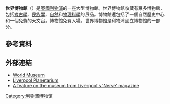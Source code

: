 {{Infobox Museum
 |name          = World Museum
 |image         = World Museum Liverpool.JPG
 |imagesize     = 290px
 |caption       = 
 |map_type      = 
 |map_caption   = 
 |latitude      = 53.409992
 |longitude     = -2.981323
 |established   = 1851
 |dissolved     = 
 |location      = 英國英格蘭利物浦William Brown Street
 |type          = 
 |visitors      = 605,601 (2009)<ref name=ALVA>{{cite web|url=http://www.alva.org.uk/visitor_statistics/|title=VISITS MADE IN 2009 TO VISITOR ATTRACTIONS IN MEMBERSHIP WITH ALVA|publisher=Association of Leading Visitor Attractions|accessdate=21 May 2010|deadurl=yes|archiveurl=https://web.archive.org/web/20101031142218/http://www.alva.org.uk/visitor_statistics/|archivedate=2010年10月31日}}</ref><br>
 |director      = David Fleming OBE
 |curator       = 
 |publictransit = 
 |website       = http://www.liverpoolmuseums.org.uk/wml/
}}

'''世界博物館'''（{{lang-en|World Museum}}）是[[英國|英國]][[利物浦|利物浦]]的一座大型博物館。世界博物館收藏有眾多博物館，包括[[考古學|考古學]]、[[民族學|民族學]]、[[自然科學|自然]]和[[物理科學|物理科學]]的展品。博物館還包括了一個自然歷史中心和一個免費的天文台。博物館免費入場。世界博物館是利物浦國立博物館的一部分。
==參考資料==
{{reflist}}
==外部連結==
* [http://www.liverpoolmuseums.org.uk/wml/ World Museum] {{Wayback|url=http://www.liverpoolmuseums.org.uk/wml/ |date=20200125004842 }}
* [http://www.liverpoolmuseums.org.uk/wml/spaceandtime/Planetarium/ Liverpool Planetarium] {{Wayback|url=http://www.liverpoolmuseums.org.uk/wml/spaceandtime/Planetarium/ |date=20130629013054 }}
* [https://web.archive.org/web/20070223222007/http://www.catalystmedia.org.uk/issues/nerve6/world_museum.htm A feature on the museum from Liverpool's 'Nerve' magazine]

[[Category:利物浦博物馆|Category:利物浦博物馆]]